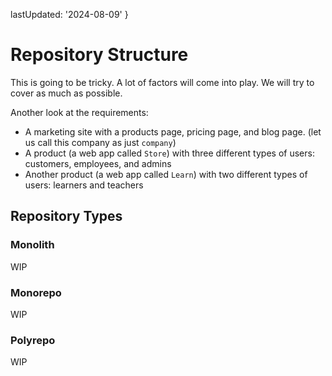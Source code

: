 
  lastUpdated: '2024-08-09'
}

# Repository Structure

This is going to be tricky. A lot of factors will come into play. We will try to cover as much as possible.

Another look at the requirements:

- A marketing site with a products page, pricing page, and blog page. (let us call this company as just `company`)
- A product (a web app called `Store`) with three different types of users: customers, employees, and admins
- Another product (a web app called `Learn`) with two different types of users: learners and teachers

## Repository Types

### Monolith

WIP

### Monorepo

WIP

### Polyrepo

WIP
